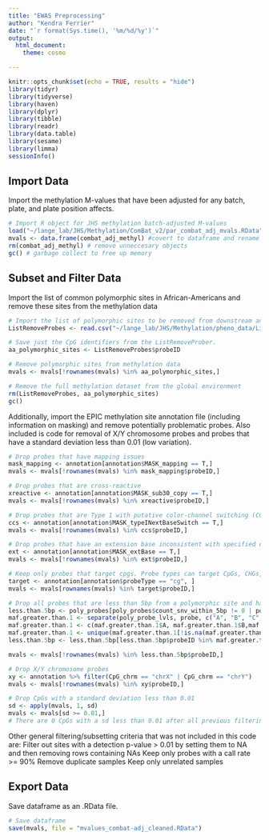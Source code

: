 ```yaml
---
title: "EWAS Preprocessing"
author: "Kendra Ferrier"
date: "`r format(Sys.time(), '%m/%d/%y')`"
output:
  html_document:
    theme: cosmo

---
```


```r
knitr::opts_chunk$set(echo = TRUE, results = "hide")
library(tidyr)
library(tidyverse)
library(haven)
library(dplyr)
library(tibble)
library(readr)
library(data.table)
library(sesame)
library(limma)
sessionInfo()
```

## Import Data

Import the methylation M-values that have been adjusted for any batch, plate, and plate position affects.

```r
# Import R object for JHS methylation batch-adjusted M-values
load("~/lange_lab/JHS/Methylation/ComBat_v2/par_combat_adj_mvals.RData")
mvals <- data.frame(combat_adj_methyl) #covert to dataframe and rename for convenience
rm(combat_adj_methyl) # remove unneccesary objects
gc() # garbage collect to free up memory 


```


## Subset and Filter Data


Import the list of common polymorphic sites in African-Americans and remove these sites from the methylation data


```r
# Import the list of polymorphic sites to be removed from downstream analysis
ListRemoveProbes <- read.csv("~/lange_lab/JHS/Methylation/pheno_data/ListRemoveProbesAfrGeneral2.csv", stringsAsFactors = F)

# Save just the CpG identifiers from the ListRemoveProber.
aa_polymorphic_sites <- ListRemoveProbes$probeID

# Remove polymorphic sites from methylation data
mvals <- mvals[!rownames(mvals) %in% aa_polymorphic_sites,]

# Remove the full methylation dataset from the global environment
rm(ListRemoveProbes, aa_polymorphic_sites)
gc()

```


Additionally, import the EPIC methylation site annotation file (including information on masking) and remove potentially problematic probes. Also included is code for removal of X/Y chromosome probes and probes that have a standard deviation less than 0.01 (low variation).


```r
# Drop probes that have mapping issues
mask_mapping <- annotation[annotation$MASK_mapping == T,]
mvals <- mvals[!rownames(mvals) %in% mask_mapping$probeID,]

# Drop probes that are cross-reactive
xreactive <- annotation[annotation$MASK_sub30_copy == T,]
mvals <- mvals[!rownames(mvals) %in% xreactive$probeID,]

# Drop probes that are Type 1 with putative color-channel switching (CCS) SNPs
ccs <- annotation[annotation$MASK_typeINextBaseSwitch == T,]
mvals <- mvals[!rownames(mvals) %in% ccs$probeID,]

# Drop probes that have an extension base inconsistent with specified color channel (type-I) or CpG (type-II) based on mapping
ext <- annotation[annotation$MASK_extBase == T,]
mvals <- mvals[!rownames(mvals) %in% ext$probeID,]

# Keep only probes that target cpgs. Probe types can target CpGs, CHGs, or SNPs (labeled as "cg", "ch", and "rs", respectively in the annotation probeType column)
target <- annotation[annotation$probeType == "cg", ]
mvals <- mvals[rownames(mvals) %in% target$probeID,]

# Drop all probes that are less than 5bp from a polymorphic site and have a MAF < 1%
less.than.5bp <- poly_probes[poly_probes$count_snv_within_5bp != 0 | poly_probes$count_snv_within_5bp != NA,]
maf.greater.than.1 <- separate(poly_probe_lvls, probe, c("A", "B", "C", "D"), sep = ";", extra = "drop", fill = "right") # The probe column contains a string with up to 4 CpGs listed together separated by ';', this step separates the CpGs into different columns so that there is only 1 cpg per cell.
maf.greater.than.1 <- c(maf.greater.than.1$A, maf.greater.than.1$B,maf.greater.than.1$C,maf.greater.than.1$D) # create a list of all the cpgs by combining all of the columns with cpg names
maf.greater.than.1 <- unique(maf.greater.than.1[!is.na(maf.greater.than.1)]) # remove all NA and duplicate values
less.than.5bp <- less.than.5bp[less.than.5bp$probeID %in% maf.greater.than.1,] 

mvals <- mvals[!rownames(mvals) %in% less.than.5bp$probeID,]

# Drop X/Y chromosome probes 
xy <- annotation %>% filter(CpG_chrm == "chrX" | CpG_chrm == "chrY")
mvals <- mvals[!rownames(mvals) %in% xy$probeID,]

# Drop CpGs with a standard deviation less than 0.01 
sd <- apply(mvals, 1, sd)
mvals <- mvals[sd >= 0.01,]
# There are 0 CpGs with a sd less than 0.01 after all previous filtering

```


Other general filtering/subsetting criteria that was not included in this code are:
Filter out sites with a detection p-value > 0.01 by setting them to NA and then removing rows containing NAs
Keep only probes with a call rate >= 90% 
Remove duplicate samples
Keep only unrelated samples


## Export Data

Save dataframe as an .RData file.

```r
# Save dataframe
save(mvals, file = "mvalues_combat-adj_cleaned.RData")

```


